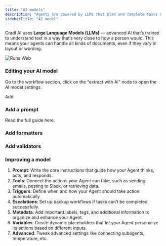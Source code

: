 ```yaml
---
title: "AI models"
description: "Agents are powered by LLMs that plan and complete tasks on autopilot. They are given tools, and decide how to use tools to achieve goals prompted by you. "
sidebarTitle: "AI model"
---
```


Cradl AI uses **Large Language Models (LLMs)** — advanced AI that’s trained to understand text in a way that’s very close to how a person would. This means your agents can handle all kinds of documents, even if they vary in layout or wording.

![Runs Web](/images/runs.webp)

### Editing your AI model

Go to the workflow section, click on  the "extract with AI" node to open the AI model settings.

Add

### Add a prompt

Read the full guide here.

### Add formatters

### Add validators

### Improving a model

1. **Prompt**: Write the core instructions that guide how your Agent thinks, acts, and responds.
2. **Tools**: Connect the actions your Agent can take, such as sending emails, posting to Slack, or retrieving data.
3. **Triggers**: Define when and how your Agent should take action automatically.
4. **Escalations**: Set up backup workflows if tasks can’t be completed successfully.
5. **Metadata**: Add important labels, tags, and additional information to organize and enhance your Agent.
6. **Variables**: Create dynamic placeholders that let your Agent personalize its actions based on different inputs.
7. **Advanced**: Tweak advanced settings like connecting subagents, temperature, etc.